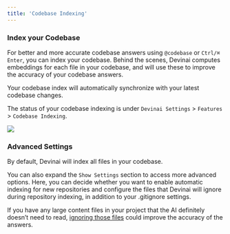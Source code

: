 ```yaml
---
title: 'Codebase Indexing'
---
```


### Index your Codebase

For better and more accurate codebase answers using `@codebase` or `Ctrl/⌘ Enter`, you can index your codebase. Behind the scenes, Devinai
computes embeddings for each file in your codebase, and will use these to improve the accuracy of your codebase answers.

Your codebase index will automatically synchronize with your latest codebase changes.

The status of your codebase indexing is under `Devinai Settings` > `Features` > `Codebase Indexing`.

<Frame>
    <img src="/images/chat/codebase-indexing.png" />
</Frame>

### Advanced Settings

By default, Devinai will index all files in your codebase.

You can also expand the `Show Settings` section to access more advanced options.
Here, you can decide whether you want to enable automatic indexing for new repositories and configure the files
that Devinai will ignore during repository indexing, in addition to your .gitignore settings.

If you have any large content files in your project that the AI definitely doesn’t need to read, [ignoring those files](/context/ignore-files) could improve the accuracy of the answers.
